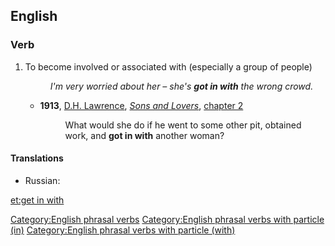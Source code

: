 ==English==

===Verb===
{{en-verb|head=[[get]] [[in]] [[with]]|gets in with|getting in with|got in with|(''UK'') '''[[got in with]]''', (''US'') '''[[gotten in with]]'''}}

# To become involved or associated with (especially a group of people)
#: ''I'm very worried about her &ndash; she's '''got in with''' the wrong crowd.''
#* '''1913''', [[w:D. H. Lawrence|D.H. Lawrence]], ''[[s:Sons_and_Lovers|Sons and Lovers]]'', [[s:Sons and Lovers/Chapter II|chapter 2]]
#*: What would she do if he went to some other pit, obtained work, and '''got in with''' another woman?
====Translations====
{{trans-top|to become involved or associated with}}
* Russian: {{t+|ru|сойтись|pf|tr=sojtísʼ|sc=Cyrl}}
{{trans-mid}}
{{trans-bottom}}

[[Category:English phrasal verbs]]
[[Category:English phrasal verbs with particle (in)]]
[[Category:English phrasal verbs with particle (with)]]

[[et:get in with]]